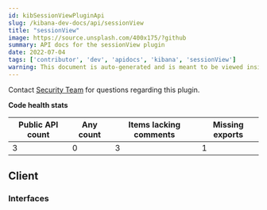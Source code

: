 ```yaml
---
id: kibSessionViewPluginApi
slug: /kibana-dev-docs/api/sessionView
title: "sessionView"
image: https://source.unsplash.com/400x175/?github
summary: API docs for the sessionView plugin
date: 2022-07-04
tags: ['contributor', 'dev', 'apidocs', 'kibana', 'sessionView']
warning: This document is auto-generated and is meant to be viewed inside our experimental, new docs system. Reach out in #docs-engineering for more info.
---
```




Contact [Security Team](https://github.com/orgs/elastic/teams/security-team) for questions regarding this plugin.

**Code health stats**

| Public API count  | Any count | Items lacking comments | Missing exports |
|-------------------|-----------|------------------------|-----------------|
| 3 | 0 | 3 | 1 |

## Client

### Interfaces
<DocDefinitionList data={sessionViewObj.client.interfaces}/>

